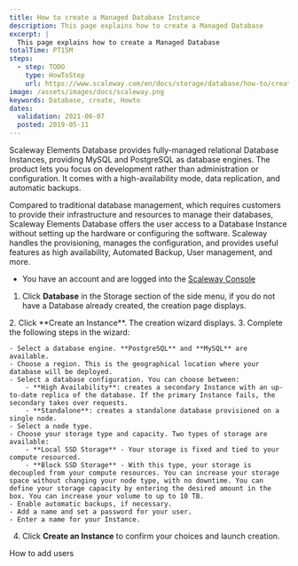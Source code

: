 ```yaml
---
title: How to create a Managed Database Instance
description: This page explains how to create a Managed Database
excerpt: |
  This page explains how to create a Managed Database
totalTime: PT15M
steps:
  - step: TODO
    type: HowToStep
    url: https://www.scaleway.com/en/docs/storage/database/how-to/create-a-database
image: /assets/images/docs/scaleway.png
keywords: Database, create, Howto
dates:
  validation: 2021-06-07
  posted: 2019-05-11
---
```


Scaleway Elements Database provides fully-managed relational Database Instances, providing MySQL and PostgreSQL as database engines.
The product lets you focus on development rather than administration or configuration. It comes with a high-availability mode, data replication, and automatic backups.

Compared to traditional database management, which requires customers to provide their infrastructure and resources to manage their databases, Scaleway Elements Database offers the user access to a Database Instance without setting up the hardware or configuring the software. Scaleway handles the provisioning, manages the configuration, and provides useful features as high availability, Automated Backup, User management, and more.

<Message type="requirement">

- You have an account and are logged into the [Scaleway Console](https://console.scaleway.com)

</Message>

1. Click **Database** in the Storage section of the side menu, if you do not have a Database already created, the creation page displays.
  <Lightbox src="scaleway-db-creation-page.png" alt="" />
2. Click **Create an Instance**. The creation wizard displays.
3. Complete the following steps in the wizard:

    - Select a database engine. **PostgreSQL** and **MySQL** are available.
    - Choose a region. This is the geographical location where your database will be deployed.
    - Select a database configuration. You can choose between:
        - **High Availability**: creates a secondary Instance with an up-to-date replica of the database. If the primary Instance fails, the secondary takes over requests.
        - **Standalone**: creates a standalone database provisioned on a single node.
    - Select a node type.
    - Choose your storage type and capacity. Two types of storage are available:
        - **Local SSD Storage** - Your storage is fixed and tied to your compute resourced.
        - **Block SSD Storage** - With this type, your storage is decoupled from your compute resources. You can increase your storage space without changing your node type, with no downtime. You can define your storage capacity by entering the desired amount in the box. You can increase your volume to up to 10 TB.
    - Enable automatic backups, if necessary.
    - Add a name and set a password for your user.
    - Enter a name for your Instance.

4. Click **Create an Instance** to confirm your choices and launch creation.

<Navigation title="See Also">
  <NextButton to="/storage/database/how-to/add-users/">How to add users</NextButton>
</Navigation>